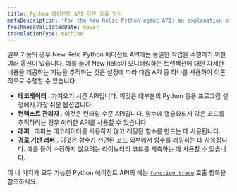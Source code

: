 ```yaml
---
title: Python 에이전트 API 다른 호출 형식
metaDescription: 'For the New Relic Python agent API: an explanation of varied call forms for some API functions.'
freshnessValidatedDate: never
translationType: machine
---
```


일부 기능의 경우 New Relic Python 에이전트 API에는 동일한 작업을 수행하기 위한 여러 옵션이 있습니다. 예를 들어 New Relic이 모니터링하는 트랜잭션에 대한 자세한 내용을 제공하는 기능을 추적하는 것은 설정에 따라 다음 API 중 하나를 사용하여 이론적으로 수행할 수 있습니다.

* **데코레이터** . 가져오기 시간 API입니다. 이것은 대부분의 Python 응용 프로그램 설정에서 가장 쉬운 옵션입니다.
* **컨텍스트 관리자** . 이것은 런타임 수준 API입니다. 함수에 캡슐화되지 않은 코드를 추적하려는 경우 이러한 API를 사용할 수 있습니다.
* **래퍼** . 래퍼는 데코레이터를 사용하지 않고 래핑된 함수를 만드는 데 사용됩니다.
* **경로 기반 래퍼** . 이것은 함수가 선언된 코드 외부에서 함수를 래핑하는 데 사용됩니다. 예를 들어 수정하지 않으려는 라이브러리 코드를 계측하는 데 사용할 수 있습니다.

이 네 가지가 모두 가능한 Python 에이전트 API의 예는 [`function_trace`](/docs/agents/python-agent/python-agent-api/function_trace) 호출 항목을 참조하세요.